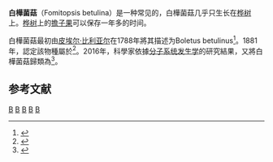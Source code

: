 {{Speciesbox
| taxon = Fomitopsis betulina
| binomial_authority = ([[皮埃尔·比利亚尔|皮埃尔·比利亚尔]]) B.K.Cui, M.L.Han & Y.C.Dai (2016)
| image = Piptoporus_betulinus_55.jpg
| synonyms = *''Boletus betulinus'' <small>Bull. (1788)</small>
*''Piptoporus betulinus'' <small>(Bull.) {{link-en|彼得·阿道夫·卡斯滕|P.Karst.}} (1881)</small>
}}
{{Mycomorphbox
| name=''Fomitopsis betulina''
| whichGills=decurrent
| capShape=no
| hymeniumType=pores
| stipeCharacter=NA
| ecologicalType=parasitic
| sporePrintColor=white
| howEdible=inedible
}}'''白樺菌菇'''（Fomitopsis betulina）是一种常见的{{en-link|孔菌|Polypore}}，白樺菌菇几乎只生长在[[桦树|桦树]]上。[[桦树|桦树]]上的[[擔子果|擔子果]]可以保存一年多的时间。

白樺菌菇最初由[[皮埃尔·比利亚尔|皮埃尔·比利亚尔]]在1788年將其描述为Boletus betulinus<ref name="Bulliard 1787">{{cite book |author=Bulliard, Jean |year=1787 |title=Herbier de la France |volume=7 |page=plate 312 |language=fr}}</ref>。1881年，{{en-link|彼得·阿道夫·卡斯滕|Petter Adolf Karsten}}認定該物種屬於{{en-link|滴孔菌属|Piptoporus}}<ref name="Karsten 1881">{{cite journal |author=Karsten, P.A. |title=Enumeratio Hydnearum Fr. Fennicarum, systemate novo dispositarum |journal=Revue Mycologique, Toulouse |year=1881 |volume=3 |issue=9 |page=17 |language=la}}</ref>。2016年，科學家依據[[分子系统发生学|分子系统发生学]]的研究結果，又將白樺菌菇歸類為{{en-link|擬層孔菌屬|Fomotopsis}}<ref name="Han 2016">{{cite journal |author1=Han, M.L. |author2=Chen, Y.Y. |author3=Shen, L.L. |author4=Song, J. |author5=Vlasak, J. |author6=Dai, Y.C. |author7=Cui, B.K. |year=2016 |title=Taxonomy and phylogeny of the brown-rot Fungi: ''Fomitopsis'' and its related genera |journal=Fungal Diversity |volume=80 |issue=1 |pages=343–373 |doi=10.1007/s13225-016-0364-y|s2cid=34923876 }}</ref>。    

==参考文献==
{{reflist}}
{{Commons|Fomitopsis betulina}}

{{Taxonbar|from=Q865591}}
[[Category:寄生真菌|B]]
[[Category:北美洲真菌|B]]
[[Category:欧洲真菌|B]]
[[Category:亞洲真菌|B]]
[[Category:藥用真菌|B]]